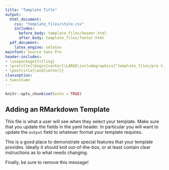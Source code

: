 ```yaml
---
title: "Template Title"
output:
  html_document: 
    css: "template_files/style.css"
    includes:
      before_body: template_files/header.html
      after_body: template_files/footer.html
  pdf_document: 
    latex_engine: xelatex
mainfont: Source Sans Pro
header-includes:
- \usepackage{titling}
- \pretitle{\begin{center}\LARGE\includegraphics{"template_files/pro tips header.jpg"}\\[\bigskipamount]}
- \posttitle{\end{center}}
classoption:
- twocolumn
---
```


```r
knitr::opts_chunk$set(echo = TRUE)
```

## Adding an RMarkdown Template

This file is what a user will see when they select your template. Make sure that you update the fields in the yaml header. In particular you will want to update the `output` field to whatever format your template requires.

This is a good place to demonstrate special features that your template provides. Ideally it should knit out-of-the-box, or at least contain clear instructions as to what needs changing.

Finally, be sure to remove this message!
